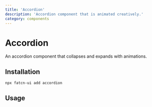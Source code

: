 ```yaml
---
title: 'Accordion'
description: 'Accordion component that is animated creatively.'
category: components
---
```


# Accordion

An accordion component that collapses and expands with animations.

## Installation 

```bash
npx fatcn-ui add accordion
```

## Usage

<ComponentPreview name='accordion' />



